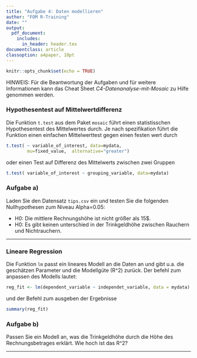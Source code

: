```yaml
---
title: "Aufgabe 4: Daten modellieren"
author: "FOM R-Training"
date: ""
output:
  pdf_document:
    includes:
      in_header: header.tex
documentclass: article
classoption: a4paper, 10pt
---
```

\setstretch{1.44}

\fancyhead{}
\fancyhead[LE,RO]{\textup{\nouppercase{\leftmark}}}   

\fancyhead[LO,RE]{\textsl{\rightmark}}  

```r

knitr::opts_chunk$set(echo = TRUE)

```

HINWEIS: Für die Beantwortung der Aufgaben und für weitere Informationen kann das Cheat Sheet *C4-Datenanalyse-mit-Mosaic* zu Hilfe genommen werden.

### Hypothesentest auf Mittelwertdifferenz

Die Funktion `t.test` aus dem Paket `mosaic` führt einen statistisschen Hypothesentest des Mittelwertes durch. Je nach spezifikation führt die Funktion einen einfachen Mittelwerttest gegen einen festen wert durch

```r

t.test( ~ variable_of_interest, data=mydata, 
        mu=fixed_value,  alternative="greater")

```

oder einen Test auf Differenz des Mittelwerts zwischen zwei Gruppen

```r

t.test( variable_of_interest ~ grouping_variable, data=mydata)

```

### Aufgabe a) 

Laden Sie den Datensatz `tips.csv` ein und testen Sie die folgenden Nullhypothesen zum Niveau Alpha=0.05:

* H0: Die mittlere Rechnungshöhe ist nicht größer als 15$.
* H0: Es gibt keinen unterschied in der Trinkgeldhöhe zwischen Rauchern und Nichtrauchern.


------------

### Lineare Regression

Die Funktion `lm` passt ein lineares Modell an die Daten an und gibt u.a. die geschätzen Parameter und die Modellgüte (R^2) zurück. Der befehl zum anpassen des Modells lautet:

```r

reg_fit <- lm(dependent_variable ~ independet_variable, data = mydata)

```

und der Befehl zum ausgeben der Ergebnisse 

```r

summary(reg_fit)

```

### Aufgabe b) 

Passen Sie ein Modell an, was die Trinkgeldhöhe durch die Höhe des Rechnungsbetrages erklärt. Wie hoch ist das R^2?

------------
